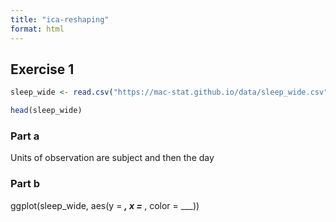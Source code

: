 ```yaml
---
title: "ica-reshaping"
format: html
---
```



## Exercise 1

```r
sleep_wide <- read.csv("https://mac-stat.github.io/data/sleep_wide.csv")

head(sleep_wide)
```

### Part a
Units of observation are subject and then the day 

### Part b
ggplot(sleep_wide, aes(y = ___, x = ___, color = ___))
